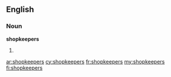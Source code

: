 ==English==

===Noun===
'''shopkeepers'''

# {{plural of|[[shopkeeper]]}}

[[ar:shopkeepers]]
[[cy:shopkeepers]]
[[fr:shopkeepers]]
[[my:shopkeepers]]
[[fi:shopkeepers]]